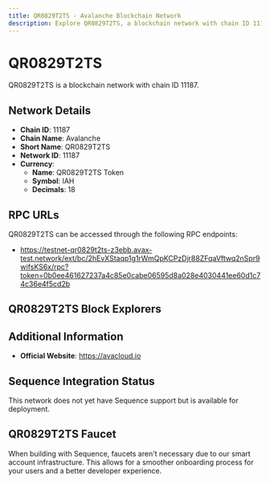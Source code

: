 ```yaml
--- 
title: QR0829T2TS - Avalanche Blockchain Network
description: Explore QR0829T2TS, a blockchain network with chain ID 11187. Learn about its native currency, QR0829T2TS Token, and how to interact with the network.
---
```


# QR0829T2TS

QR0829T2TS is a blockchain network with chain ID 11187.

## Network Details

- **Chain ID**: 11187
- **Chain Name**: Avalanche
- **Short Name**: QR0829T2TS
- **Network ID**: 11187
- **Currency**: 
  - **Name**: QR0829T2TS Token
  - **Symbol**: IAH
  - **Decimals**: 18

## RPC URLs

QR0829T2TS can be accessed through the following RPC endpoints:

- https://testnet-qr0829t2ts-z3ebb.avax-test.network/ext/bc/2hEvXStaqp1g1rWmQpKCPzDjr88ZFqaVftwq2nSpr9wifsKS6x/rpc?token=0b0ee461627237a4c85e0cabe06595d8a028e4030441ee60d1c74c36e4f5cd2b

## QR0829T2TS Block Explorers



## Additional Information

- **Official Website**: https://avacloud.io

## Sequence Integration Status

This network does not yet have Sequence support but is available for deployment.

## QR0829T2TS Faucet

When building with Sequence, faucets aren't necessary due to our smart account infrastructure. This allows for a smoother onboarding process for your users and a better developer experience.
